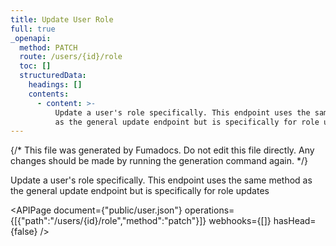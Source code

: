 ```yaml
---
title: Update User Role
full: true
_openapi:
  method: PATCH
  route: /users/{id}/role
  toc: []
  structuredData:
    headings: []
    contents:
      - content: >-
          Update a user's role specifically. This endpoint uses the same method
          as the general update endpoint but is specifically for role updates
---
```


{/* This file was generated by Fumadocs. Do not edit this file directly. Any changes should be made by running the generation command again. */}

Update a user's role specifically. This endpoint uses the same method as the general update endpoint but is specifically for role updates

<APIPage document={"public/user.json"} operations={[{"path":"/users/{id}/role","method":"patch"}]} webhooks={[]} hasHead={false} />
